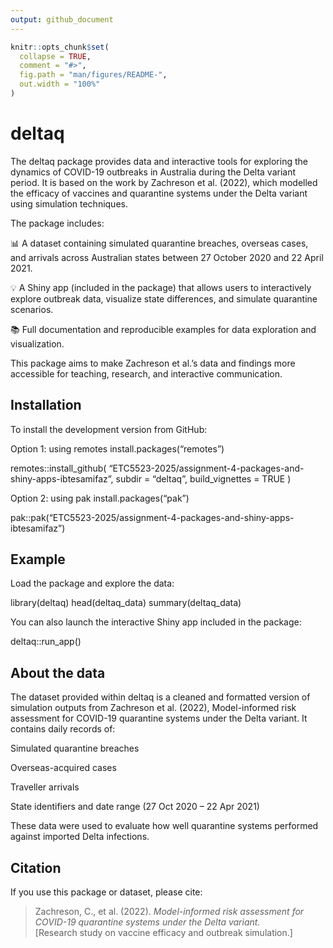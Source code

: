 ```yaml
---
output: github_document
---
```



```r
knitr::opts_chunk$set(
  collapse = TRUE,
  comment = "#>",
  fig.path = "man/figures/README-",
  out.width = "100%"
)
```

# deltaq

<!-- badges: start -->
<!-- badges: end -->

The deltaq package provides data and interactive tools for exploring the dynamics of COVID-19 outbreaks in Australia during the Delta variant period.
It is based on the work by Zachreson et al. (2022), which modelled the efficacy of vaccines and quarantine systems under the Delta variant using simulation techniques.

The package includes:

📊 A dataset containing simulated quarantine breaches, overseas cases, and arrivals across Australian states between 27 October 2020 and 22 April 2021.

💡 A Shiny app (included in the package) that allows users to interactively explore outbreak data, visualize state differences, and simulate quarantine scenarios.

📚 Full documentation and reproducible examples for data exploration and visualization.

This package aims to make Zachreson et al.’s data and findings more accessible for teaching, research, and interactive communication.

## Installation
To install the development version from GitHub:

Option 1: using remotes
install.packages("remotes")



remotes::install_github(
"ETC5523-2025/assignment-4-packages-and-shiny-apps-ibtesamifaz",
subdir = "deltaq", build_vignettes = TRUE
)

Option 2: using pak
install.packages("pak")



pak::pak("ETC5523-2025/assignment-4-packages-and-shiny-apps-ibtesamifaz")

## Example

Load the package and explore the data:


library(deltaq)
head(deltaq_data)
summary(deltaq_data)



You can also launch the interactive Shiny app included in the package:


deltaq::run_app()


## About the data 

The dataset provided within deltaq is a cleaned and formatted version of simulation outputs from
Zachreson et al. (2022), Model-informed risk assessment for COVID-19 quarantine systems under the Delta variant.
It contains daily records of:

Simulated quarantine breaches

Overseas-acquired cases

Traveller arrivals

State identifiers and date range (27 Oct 2020 – 22 Apr 2021)

These data were used to evaluate how well quarantine systems performed against imported Delta infections.

## Citation 

If you use this package or dataset, please cite:

> Zachreson, C., et al. (2022). *Model-informed risk assessment for COVID-19 quarantine systems under the Delta variant.*  
> [Research study on vaccine efficacy and outbreak simulation.]
